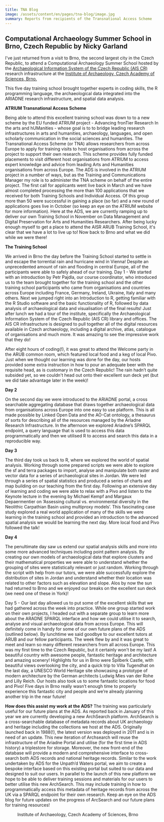 ```yaml
---
title: TNA Blog
image: /assets/content/en/pages/tna-blog/image.jpg
summary: Reports from recipients of the Transnational Access Scheme
---
```

## Computational Archaeology Summer School in Brno, Czech Republic by Nicky Garland

I've just returned from a visit to Brno, the second largest city in the Czech Republic, to attend a Computational Archaeology Summer School hosted by the [Archaeological Information System of the Czech Republic (AIS CR)](https://www.aiscr.cz/en/) research infrastructure at the [Institute of Archaeology, Czech Academy of Sciences, Brno.](https://www.arub.cz/)

This five day training school brought together experts in coding skills, the R programming language, the archaeological data integrated into the ARIADNE research infrastructure, and spatial data analysis.

**ATRIUM Transnational Access Scheme**

Being able to attend this excellent training school was down to to a new scheme by the EU funded ATRIUM project  - Advancing fronTier Research In the arts and hUManities - whose goal is to to bridge leading research infrastructures in arts and humanities, archaeology, languages, and open scholarly communication in the social sciences and humanities. The Transnational Access Scheme (or TNA) allows researchers from across Europe to apply for training visits to host organisations from across the project to support their own research. This scheme provides fully funded placements to visit different host organisations from ATRIUM to access expert knowledge and advice from leading Arts and Humanities organisations from across Europe.
The ADS is involved in the ATRIUM project in a number of ways, but as the Training and Communications Manager my role is to administer the TNA scheme on behalf of the entire project. The first call for applicants went live back in March and we have almost completed processing the more than 100 applications that we received for both Training Schools  and Individual Access. Of this group more than 50 were successful in gaining a place (so far) and a new round of applications goes live in October (so keep an eye on the ATRIUM website for more information). Here at the ADS, we are currently ramping up to deliver our own Training School in November on Data Management and Digital Preservation for Arts and Humanities Researchers. After being lucky enough myself to get a place to attend the AISR ARUB Training School, it's clear that we have a lot to live up to! Now back to Brno and what we did while we were there!

**The Training School**

We arrived in Brno the day before the Training School started to settle in and escape the torrential rain and hurricane wind in Vienna! Despite an unprecedented amount of rain and flooding in central Europe, all of the participants were able to safely ahead of our training. Day 1 - We started with an introduction by Petr Pajdla, our course coordinator, who introduced us to the team brought together for the training school and the other training school participants who came from organisations and countries across Europe including France, Germany, Ireland, Ukraine, Italy and many others. Next we jumped right into an Introduction to R, getting familiar with the R Studio software and the basic functionality of R, followed by data analysis of archaeological data and visualisation of the final results! Just after lunch we had a tour of the institute, specifically the Archaeological Information System of the Czech Republic (AIS CR) library and offices. The AIS CR infrastructure is designed to pull together all of the digital resources available in Czech archaeology, including a digital archive, atlas, catalogue of organisations and much more. It was amazing to see the impressive work that they do!

<Thumbnail src="/assets/content/en/pages/tna-blog/ais-cr.jpg">

</Thumbnail>

After eight hours of coding(!), it was great to attend the Welcome party in the ARUB common room, which featured local food and a keg of local Pivo. Just when we thought our learning was done for the day, our hosts provided some extra instruction in how to pour an adequate beer with the requisite head, as is customary in the Czech Republic! The rain hadn’t quite subsided yet, so we couldn't head out onto their excellent sun deck yet (but we did take advantage later in the week)!

**Day 2**&#x20;

On the second day we were introduced to the ARIADNE portal, a cross searchable aggregating database that draws together archaeological data from organisations across Europe into one easy to use platform. This is all made possible by Linked Open Data and the AO-Cat ontology, a thesaurus of sorts for describing all of the resources managed by the ArIadne Research Infrastructure. In the afternoon we explored Ariadne’s SPARQL endpoint, a query language that is used to access this data programmatically and then we utilised R to access and search this data in a reproducible way.

**Day 3**&#x20;

The third day took us back to R, where we explored the world of spatial analysis. Working through some prepared scripts we were able to explore the sf and terra packages to import, analyse and manipulate both raster and vector data for a series of archaeological sites in Jordan. We were led through a series of spatial statistics and produced a series of charts and map building on our teaching from the first day. Following an extensive day of learning and coding we were able to relax with a Pivo and listen to the Keynote lecture in the evening by Michael Kempf and Margaux Depaermentier on ‘Assessing cultural vs. environmental diversity in the Neolithic Carpathian Basin using multiproxy models’. This fascinating case study explored a real world application of many of the skills we were learning in the training school and provided an introduction to the advanced spatial analysis we would be learning the next day. More local food and Pivo followed the talk!

**Day 4**&#x20;

The penultimate day saw us extend our spatial analysis skills and more into some more advanced techniques including point pattern analysis. By creating our own models of archaeological data that explore clusters and their mathematical properties we were able to understand whether the grouping of sites were statistically relevant or just random. Working through the script with help from our tutors, we were able successfully explore the distribution of sites in Jordan and understand whether their location was related to other factors such as elevation and slope. Alos by now the sun had returned to Brno and we enjoyed our breaks on the excellent sun deck (we need one of these in York)!

Day 5 - Our last day allowed us to put some of the excellent skills that we had gathered across the week into practice. While one group started work on their own projects, I headed out with a separate group to learn more about the ARADNE SPARQL interface and how we could utilise it to search, analyse and visual archaeological data from across Europe. This will definitely come in handy for some of our own future plans of the ADS (outlined below). By lunchtime we said goodbye to our excellent tutors at ARUB and our fellow participants. The week flew by and it was great to meet and learn so many different researchers from all across Europe.
This was my first time to the Czech Republic, but it certainly won't be my last! A beautiful country with awesome people, fantastic heritage and architecture and amazing scenery! Highlights for us in Brno were Špilberk Castle, with beautiful views overlooking the city, and a quick trip to Villa Tugendhat on the last day, a UNESCO World Heritage site showcasing a prototype of modern architecture by the German architects Ludwig Mies van der Rohe and Lilly Reich. Our hosts also took us to some fantastic locations for food and Pivo! Five days in Brno really wasn’t enough time to properly experience this fantastic city and people and we’re already planning another trip in the near future!

**How does this assist my work at the ADS?**
The training was particularly useful for our future plans at the ADS. As reported back in January of this year we are currently developing a new ArchSearch platform. ArchSearch is a cross-searchable database of metadata records about UK archaeology and heritage including the collections we host at the ADS. Originally launched back in 1988(!), the latest version was deployed in 2011 and is in need of an update. This new iteration of Archsearch will reuse the infrastructure of the Ariadne Portal and utilise (for the first time in ADS history) a triplestore for storage. Moreover, the new front-end of the database will provide a modern and comprehensive interface to cross-search both ADS records and national heritage records.
Similar to the work undertaken by ADS for the Unpath’d Waters portal, we aim to create a bespoke interface based on this existing portal but suited to our data and designed to suit our users. In parallel to the launch of this new platform we hope to be able to deliver training sessions and materials for our users to better utilise this new ArchSearch. This may include training in how to programmatically access this metadata of heritage records from across the UK via a SPARQL endpoint for their own research. Keep an eye on the ADS blog for future updates on the progress of ArcSearch and our future plans for training resources!

<Figure src="/assets/content/en/pages/tna-blog/archaeology-brno.jpg" alt="Institute of Archaeology, Czech Academy of Sciences, Brno" alignment="center">
  &#x20;Institute of Archaeology, Czech Academy of Sciences, Brno
</Figure>
